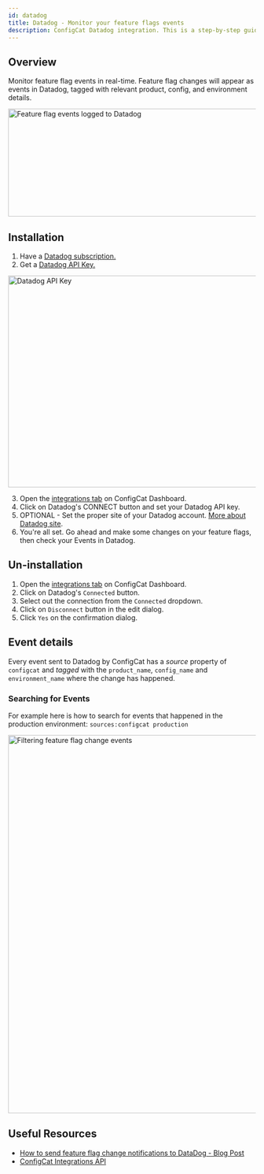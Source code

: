 ```yaml
---
id: datadog
title: Datadog - Monitor your feature flags events
description: ConfigCat Datadog integration. This is a step-by-step guide on how to connect the ConfigCat feature flag service events to Datadog.
---
```


## Overview

Monitor feature flag events in real-time. Feature flag changes will appear as events in Datadog, tagged with relevant product, config, and environment details.

<img src="/docs/assets/datadog-event_192dpi.png" alt="Feature flag events logged to Datadog" width="1366" height="219" decoding="async" loading="lazy" />

## Installation

1. Have a <a href="https://www.datadoghq.com/" target="_blank">Datadog subscription.</a>
2. Get a <a href="https://docs.datadoghq.com/account_management/api-app-keys/#api-keys" target="_blank">Datadog API Key.</a>

<img src="/docs/assets/datadog-apikey_192dpi.png" alt="Datadog API Key" width="1366" height="430" decoding="async" loading="lazy" />

3. Open the <a href="https://app.configcat.com/product/integrations" target="_blank">integrations tab</a> on ConfigCat Dashboard.
4. Click on Datadog's CONNECT button and set your Datadog API key.
5. OPTIONAL - Set the proper site of your Datadog account. [More about Datadog site](https://docs.datadoghq.com/getting_started/site/).
6. You're all set. Go ahead and make some changes on your feature flags, then check your Events in Datadog.

## Un-installation

1. Open the <a href="https://app.configcat.com/product/integrations" target="_blank">integrations tab</a> on ConfigCat Dashboard.
2. Click on Datadog's `Connected` button.
3. Select out the connection from the `Connected` dropdown.
4. Click on `Disconnect` button in the edit dialog.
5. Click `Yes` on the confirmation dialog.

## Event details

Every event sent to Datadog by ConfigCat has a _source_ property of `configcat` and _tagged_ with the `product_name`, `config_name` and
`environment_name` where the change has happened.

### Searching for Events

For example here is how to search for events that happened in the production environment: `sources:configcat production`

<img src="/docs/assets/datadog-filtering_192dpi.png" alt="Filtering feature flag change events" width="1366" height="768" decoding="async" loading="lazy" />

## Useful Resources

- [How to send feature flag change notifications to DataDog - Blog Post](https://configcat.com/blog/2021/03/17/connect-configcat-and-datadog/)
- [ConfigCat Integrations API](https://configcat.com/docs/api/reference/integrations/)
